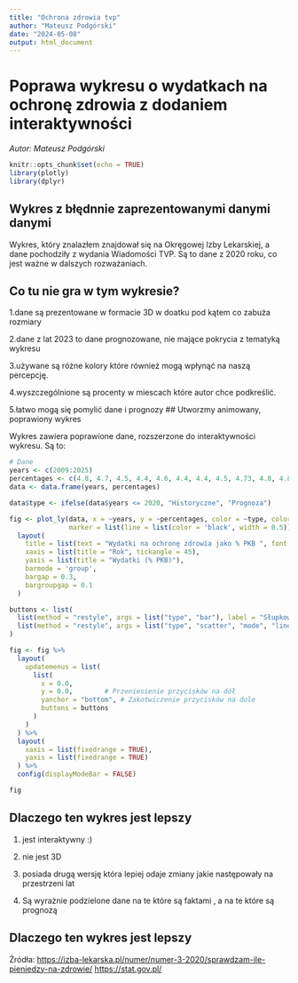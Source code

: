 ---
title: "Ochrona zdrowia tvp"
author: "Mateusz Podgórski"
date: "2024-05-08"
output: html_document
---

# Poprawa wykresu o wydatkach na ochronę zdrowia z dodaniem interaktywności

*Autor: Mateusz Podgórski*

```{r setup, include=FALSE}
knitr::opts_chunk$set(echo = TRUE)
library(plotly)
library(dplyr)
```

## Wykres z błędnnie zaprezentowanymi danymi danymi

Wykres, który znalazłem znajdował się na Okręgowej Izby Lekarskiej, a dane pochodziły z wydania Wiadomości TVP. Są to dane z 2020 roku, co jest ważne w dalszych rozważaniach.



## Co tu nie gra w tym wykresie?



1.dane są prezentowane w formacie 3D w doatku pod kątem co zabuża rozmiary

2.dane z lat 2023 to dane prognozowane, nie mające pokrycia z tematyką wykresu

3.używane są różne kolory które również mogą wpłynąć na naszą percepcję.

4.wyszczególnione są procenty w miescach które autor chce podkreślić.

5.łatwo mogą się pomylić dane i prognozy
## Utworzmy animowany, poprawiony wykres

Wykres zawiera poprawione dane, rozszerzone do interaktywności wykresu. Są to:

```{r}
# Dane
years <- c(2009:2025)
percentages <- c(4.8, 4.7, 4.5, 4.4, 4.6, 4.4, 4.4, 4.5, 4.73, 4.8, 4.86, 5, 5.3, 5.5, 5.7, 5.8, 6.0)
data <- data.frame(years, percentages)

data$type <- ifelse(data$years <= 2020, "Historyczne", "Prognoza")

```

```{r warning=FALSE, message=FALSE}

fig <- plot_ly(data, x = ~years, y = ~percentages, color = ~type, colors = c("Light Sky Blue", "6495ED"), type = 'bar', 
               marker = list(line = list(color = 'black', width = 0.5))) %>%
  layout(
    title = list(text = "Wydatki na ochronę zdrowia jako % PKB ", font = list(size = 16)),
    xaxis = list(title = "Rok", tickangle = 45),
    yaxis = list(title = "Wydatki (% PKB)"),
    barmode = 'group',
    bargap = 0.3,      
    bargroupgap = 0.1  
  )

buttons <- list(
  list(method = "restyle", args = list("type", "bar"), label = "Słupkowy"),
  list(method = "restyle", args = list("type", "scatter", "mode", "lines+markers"), label = "Liniowy")
)

fig <- fig %>%
  layout(
    updatemenus = list(
      list(
        x = 0.0,
        y = 0.0,        # Przeniesienie przycisków na dół
        yanchor = "bottom", # Zakotwiczenie przycisków na dole
        buttons = buttons
      )
    )
  ) %>%
  layout(
    xaxis = list(fixedrange = TRUE),
    yaxis = list(fixedrange = TRUE)
  ) %>%
  config(displayModeBar = FALSE)

fig

```

## Dlaczego ten wykres jest lepszy

1.  jest interaktywny :)

2.  nie jest 3D
3.  posiada drugą wersję która lepiej odaje zmiany jakie następowały na przestrzeni lat
4. Są wyrażnie podzielone dane na te które są faktami , a na te które są prognozą

## Dlaczego ten wykres jest lepszy

Źródła: <https://izba-lekarska.pl/numer/numer-3-2020/sprawdzam-ile-pieniedzy-na-zdrowie/> <https://stat.gov.pl/>
